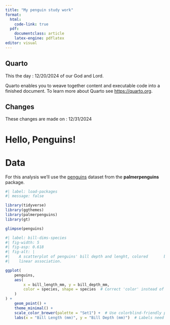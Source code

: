 ```yaml
---
title: "My penguin study work"
format: 
  html:
    code-link: true
  pdf: 
    documentclass: article
    latex-engine: pdflatex
editor: visual
---
```


## Quarto

This the day : 12/20/2024 of our God and Lord.

Quarto enables you to weave together content and executable code into a finished document. To learn more about Quarto see <https://quarto.org>.

## Changes

These changes are made on : 12/31/2024

# Hello, Penguins!

# Data

For this analysis we'll use the [penguins](https://allisonhorst.github.io/palmerpenguins/ "This is the parent set") dataset from the **palmerpenguins** package.

```r
#| label: load-packages
#| message: false

library(tidyverse)
library(ggthemes)
library(palmerpenguins)
library(gt)
```

```r
glimpse(penguins)
```

```r
#| label: bill-dims-species
#| fig-width: 5
#| fig-asp: 0.618
#| fig-alt: |
#|    A scatterplot of penguins' bill depth and lenght, colored       by species of penguins. There is a relatively strong, 
#|    linear association.

ggplot(
    penguins,
    aes(
        x = bill_length_mm, y = bill_depth_mm,
        color = species, shape = species  # Correct 'color' instead of 'colord'
    )
) +
    geom_point() +
    theme_minimal() +   
    scale_color_brewer(palette = "Set1") +  # Use colorblind-friendly palette (adjust if needed)
    labs(x = "Bill Length (mm)", y = "Bill Depth (mm)")  # Labels need quotes
```
